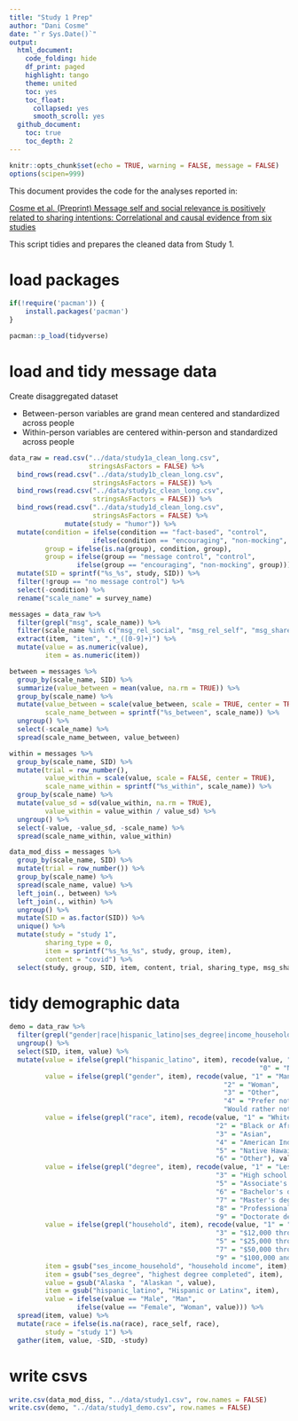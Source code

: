 ```yaml
---
title: "Study 1 Prep"
author: "Dani Cosme"
date: "`r Sys.Date()`"
output:
  html_document:
    code_folding: hide
    df_print: paged
    highlight: tango
    theme: united
    toc: yes
    toc_float:
      collapsed: yes
      smooth_scroll: yes
  github_document:
    toc: true
    toc_depth: 2
---
```


```r
knitr::opts_chunk$set(echo = TRUE, warning = FALSE, message = FALSE)
options(scipen=999)
```

This document provides the code for the analyses reported in:

[Cosme et al. (Preprint) Message self and social relevance is positively related to sharing intentions:
Correlational and causal evidence from six studies]()

This script tidies and prepares the cleaned data from Study 1.

# load packages
```r
if(!require('pacman')) {
	install.packages('pacman')
}

pacman::p_load(tidyverse)
```

# load and tidy message data

Create disaggregated dataset

* Between-person variables are grand mean centered and standardized across people
* Within-person variables are centered within-person and standardized across people

```r
data_raw = read.csv("../data/study1a_clean_long.csv",
                    stringsAsFactors = FALSE) %>%
  bind_rows(read.csv("../data/study1b_clean_long.csv",
                     stringsAsFactors = FALSE)) %>%
  bind_rows(read.csv("../data/study1c_clean_long.csv",
                     stringsAsFactors = FALSE)) %>%
  bind_rows(read.csv("../data/study1d_clean_long.csv",
                     stringsAsFactors = FALSE) %>%
              mutate(study = "humor")) %>%
  mutate(condition = ifelse(condition == "fact-based", "control",
                     ifelse(condition == "encouraging", "non-mocking", condition)),
         group = ifelse(is.na(group), condition, group),
         group = ifelse(group == "message control", "control", 
                 ifelse(group == "encouraging", "non-mocking", group))) %>% 
  mutate(SID = sprintf("%s_%s", study, SID)) %>%
  filter(!group == "no message control") %>%
  select(-condition) %>%
  rename("scale_name" = survey_name)

messages = data_raw %>%
  filter(grepl("msg", scale_name)) %>%
  filter(scale_name %in% c("msg_rel_social", "msg_rel_self", "msg_share")) %>%
  extract(item, "item", ".*_([0-9]+)") %>%
  mutate(value = as.numeric(value),
         item = as.numeric(item))

between = messages %>%
  group_by(scale_name, SID) %>%
  summarize(value_between = mean(value, na.rm = TRUE)) %>%
  group_by(scale_name) %>%
  mutate(value_between = scale(value_between, scale = TRUE, center = TRUE),
         scale_name_between = sprintf("%s_between", scale_name)) %>%
  ungroup() %>%
  select(-scale_name) %>%
  spread(scale_name_between, value_between)

within = messages %>%
  group_by(scale_name, SID) %>%
  mutate(trial = row_number(),
         value_within = scale(value, scale = FALSE, center = TRUE),
         scale_name_within = sprintf("%s_within", scale_name)) %>%
  group_by(scale_name) %>%
  mutate(value_sd = sd(value_within, na.rm = TRUE),
         value_within = value_within / value_sd) %>%
  ungroup() %>%
  select(-value, -value_sd, -scale_name) %>%
  spread(scale_name_within, value_within)

data_mod_diss = messages %>%
  group_by(scale_name, SID) %>%
  mutate(trial = row_number()) %>%
  group_by(scale_name) %>%
  spread(scale_name, value) %>%
  left_join(., between) %>%
  left_join(., within) %>%
  ungroup() %>%
  mutate(SID = as.factor(SID)) %>%
  unique() %>%
  mutate(study = "study 1",
         sharing_type = 0,
         item = sprintf("%s_%s_%s", study, group, item),
         content = "covid") %>%
  select(study, group, SID, item, content, trial, sharing_type, msg_share, contains("rel_"))
```

# tidy demographic data
```r
demo = data_raw %>%
  filter(grepl("gender|race|hispanic_latino|ses_degree|income_household|^age$|state", item)) %>%
  ungroup() %>%
  select(SID, item, value) %>%
  mutate(value = ifelse(grepl("hispanic_latino", item), recode(value, "1" = "Yes",
                                                               "0" = "No"), value),
         value = ifelse(grepl("gender", item), recode(value, "1" = "Man",
                                                      "2" = "Woman",
                                                      "3" = "Other",
                                                      "4" = "Prefer not to say",
                                                      "Would rather not say" = "Prefer not to say"), value),
         value = ifelse(grepl("race", item), recode(value, "1" = "White",
                                                    "2" = "Black or African American", 
                                                    "3" = "Asian",
                                                    "4" = "American Indian or Alaskan Native", 
                                                    "5" = "Native Hawaiian or Other Pacific Islander",
                                                    "6" = "Other"), value),
         value = ifelse(grepl("degree", item), recode(value, "1" = "Less than high school", "2" = "High school graduate (diploma)", 
                                                    "3" = "High school graduate (GED)", "4" = "Some college (1-4 years, no degree)", 
                                                    "5" = "Associate's degree (including occupational or academic degrees)", 
                                                    "6" = "Bachelor's degree (BA, BS, etc)",
                                                    "7" = "Master's degree (MA, MS, MENG, MSW, etc)",
                                                    "8" = "Professional school degree (MD, DDC, JD, etc)",
                                                    "9" = "Doctorate degree (PhD, EdD, etc)"), value),
         value = ifelse(grepl("household", item), recode(value, "1" = "Less than $5,000", "2" = "$5,000 through $11,999", 
                                                    "3" = "$12,000 through $15,999", "4" = "$16,000 through $24,999", 
                                                    "5" = "$25,000 through $34,999", "6" = "$35,000 through $49,999",
                                                    "7" = "$50,000 through $74,999", "8" = "$75,000 through $99,999",
                                                    "9" = "$100,000 and greater", "10" = "NA", "11" = "NA"), value),
         item = gsub("ses_income_household", "household income", item),
         item = gsub("ses_degree", "highest degree completed", item),
         value = gsub("Alaska ", "Alaskan ", value),
         item = gsub("hispanic_latino", "Hispanic or Latinx", item),
         value = ifelse(value == "Male", "Man",
                 ifelse(value == "Female", "Woman", value))) %>%
  spread(item, value) %>%
  mutate(race = ifelse(is.na(race), race_self, race),
         study = "study 1") %>%
  gather(item, value, -SID, -study)
```

# write csvs
```r
write.csv(data_mod_diss, "../data/study1.csv", row.names = FALSE)
write.csv(demo, "../data/study1_demo.csv", row.names = FALSE)
```

